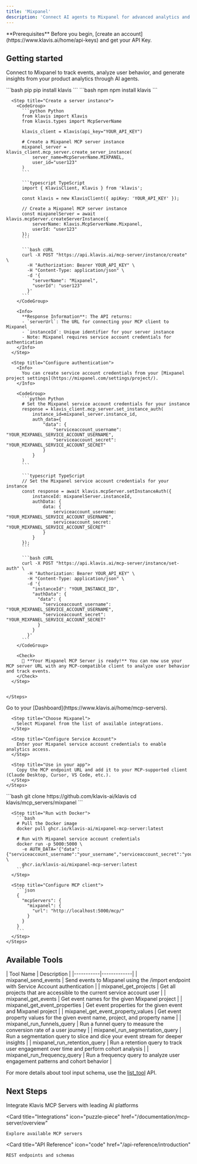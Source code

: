 ```yaml
---
title: 'Mixpanel'
description: 'Connect AI agents to Mixpanel for advanced analytics and user behavior tracking'
---
```


<Info>
  **Prerequisites**
  Before you begin, [create an account](https://www.klavis.ai/home/api-keys) and get your API Key.
</Info>

## Getting started

Connect to Mixpanel to track events, analyze user behavior, and generate insights from your product analytics through AI agents.

<Tabs>
  <Tab title="API">
    <Steps>
      <Step title="Install the SDKs (optional)">
        <CodeGroup>
          ```bash pip
          pip install klavis
          ```
          ```bash npm
          npm install klavis
          ```
        </CodeGroup>
      </Step>
      
      <Step title="Create a server instance">
        <CodeGroup>
          ```python Python
          from klavis import Klavis
          from klavis.types import McpServerName
          
          klavis_client = Klavis(api_key="YOUR_API_KEY")
          
          # Create a Mixpanel MCP server instance
          mixpanel_server = klavis_client.mcp_server.create_server_instance(
              server_name=McpServerName.MIXPANEL,
              user_id="user123"
          )
          ```
          
          ```typescript TypeScript
          import { KlavisClient, Klavis } from 'klavis';
          
          const klavis = new KlavisClient({ apiKey: 'YOUR_API_KEY' });
          
          // Create a Mixpanel MCP server instance
          const mixpanelServer = await klavis.mcpServer.createServerInstance({
              serverName: Klavis.McpServerName.Mixpanel,
              userId: "user123"
          });
          ```
          
          ```bash cURL
          curl -X POST "https://api.klavis.ai/mcp-server/instance/create" \
            -H "Authorization: Bearer YOUR_API_KEY" \
            -H "Content-Type: application/json" \
            -d '{
              "serverName": "Mixpanel",
              "userId": "user123"
            }'
          ```
        </CodeGroup>
        
        <Info>
          **Response Information**: The API returns:
          - `serverUrl`: The URL for connecting your MCP client to Mixpanel
          - `instanceId`: Unique identifier for your server instance
          - Note: Mixpanel requires service account credentials for authentication
        </Info>
      </Step>
      
      <Step title="Configure authentication">
        <Info>
          You can create service account credentials from your [Mixpanel project settings](https://mixpanel.com/settings/project/).
        </Info>
        
        <CodeGroup>
          ```python Python
          # Set the Mixpanel service account credentials for your instance
          response = klavis_client.mcp_server.set_instance_auth(
              instance_id=mixpanel_server.instance_id,
              auth_data={
                  "data": {
                      "serviceaccount_username": "YOUR_MIXPANEL_SERVICE_ACCOUNT_USERNAME",
                      "serviceaccount_secret": "YOUR_MIXPANEL_SERVICE_ACCOUNT_SECRET"
                  }
              }
          )
          ```
          
          ```typescript TypeScript
          // Set the Mixpanel service account credentials for your instance
          const response = await klavis.mcpServer.setInstanceAuth({
              instanceId: mixpanelServer.instanceId,
              authData: {
                  data: {
                      serviceaccount_username: "YOUR_MIXPANEL_SERVICE_ACCOUNT_USERNAME",
                      serviceaccount_secret: "YOUR_MIXPANEL_SERVICE_ACCOUNT_SECRET"
                  }
              }
          });
          ```
          
          ```bash cURL
          curl -X POST "https://api.klavis.ai/mcp-server/instance/set-auth" \
            -H "Authorization: Bearer YOUR_API_KEY" \
            -H "Content-Type: application/json" \
            -d '{
              "instanceId": "YOUR_INSTANCE_ID",
              "authData": {
                "data": {
                  "serviceaccount_username": "YOUR_MIXPANEL_SERVICE_ACCOUNT_USERNAME",
                  "serviceaccount_secret": "YOUR_MIXPANEL_SERVICE_ACCOUNT_SECRET"
                }
              }
            }'
          ```
        </CodeGroup>
        
        <Check>
          🎉 **Your Mixpanel MCP Server is ready!** You can now use your MCP server URL with any MCP-compatible client to analyze user behavior and track events.
        </Check>
      </Step>
      

    </Steps>
  </Tab>
  
  <Tab title="UI">
    <Steps>
      <Step title="Open Dashboard">
        Go to your [Dashboard](https://www.klavis.ai/home/mcp-servers).
      </Step>
      
      <Step title="Choose Mixpanel">
        Select Mixpanel from the list of available integrations.
      </Step>
      
      <Step title="Configure Service Account">
        Enter your Mixpanel service account credentials to enable analytics access.
      </Step>
      
      <Step title="Use in your app">
        Copy the MCP endpoint URL and add it to your MCP-supported client (Claude Desktop, Cursor, VS Code, etc.).
      </Step>
    </Steps>
  </Tab>
  
  <Tab title="Open Source">
    <Steps>
      <Step title="Clone repository (for developers to build from source)">
        ```bash
        git clone https://github.com/klavis-ai/klavis
        cd klavis/mcp_servers/mixpanel
        ```
      </Step>
      
      <Step title="Run with Docker">
        ```bash
        # Pull the Docker image
        docker pull ghcr.io/klavis-ai/mixpanel-mcp-server:latest
        
        # Run with Mixpanel service account credentials
        docker run -p 5000:5000 \
          -e AUTH_DATA='{"data":{"serviceaccount_username":"your_username","serviceaccount_secret":"your_secret"}}' \
          ghcr.io/klavis-ai/mixpanel-mcp-server:latest
        ```
      </Step>
      
      <Step title="Configure MCP client">
        ```json
        {
          "mcpServers": {
            "mixpanel": {
              "url": "http://localhost:5000/mcp/"
            }
          }
        }
        ```
      </Step>
    </Steps>
  </Tab>
</Tabs>

## Available Tools

<Accordion title="Tools Information">
| Tool Name | Description |
|-----------|-------------|
| mixpanel_send_events | Send events to Mixpanel using the /import endpoint with Service Account authentication |
| mixpanel_get_projects | Get all projects that are accessible to the current service account user |
| mixpanel_get_events | Get event names for the given Mixpanel project |
| mixpanel_get_event_properties | Get event properties for the given event and Mixpanel project |
| mixpanel_get_event_property_values | Get event property values for the given event name, project, and property name |
| mixpanel_run_funnels_query | Run a funnel query to measure the conversion rate of a user journey |
| mixpanel_run_segmentation_query | Run a segmentation query to slice and dice your event stream for deeper insights |
| mixpanel_run_retention_query | Run a retention query to track user engagement over time and perform cohort analysis |
| mixpanel_run_frequency_query | Run a frequency query to analyze user engagement patterns and cohort behavior |
</Accordion>

<Note>For more details about tool input schema, use the [list_tool](https://docs.klavis.ai/api-reference/mcp-server/list-tools) API.</Note>

## Next Steps

<CardGroup>
  <Card
    title="AI Platform Integrations"
    icon="robot"
    href="/documentation/ai-platform-integration/overview"
  >
    Integrate Klavis MCP Servers with leading AI platforms
  </Card>
  
  <Card
    title="Integrations"
    icon="puzzle-piece"
    href="/documentation/mcp-server/overview"
  >
    Explore available MCP servers
  </Card>
  
  <Card
    title="API Reference"
    icon="code"
    href="/api-reference/introduction"
  >
    REST endpoints and schemas
  </Card>
</CardGroup>